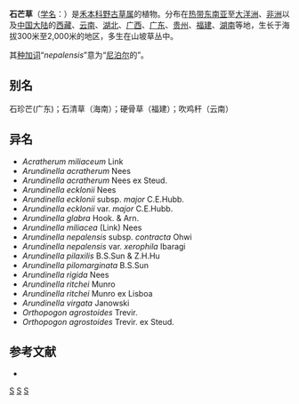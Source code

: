 {{Speciesbox
| image = Arundinella nepalensis.jpg
| image caption = 石芒草
| genus = Arundinella
| species = nepalensis
| authority = Trin., 1826
}}

'''石芒草'''（[[学名|学名]]：{{lang|la|''Arundinella nepalensis''}}）是[[禾本科|禾本科]][[野古草属|野古草属]]的植物。分布在[[热带|热带]][[东南亚|东南亚]]至[[大洋洲|大洋洲]]、[[非洲|非洲]]以及[[中国大陆|中国大陆]]的[[西藏|西藏]]、[[云南|云南]]、[[湖北|湖北]]、[[广西|广西]]、[[广东|广东]]、[[贵州|贵州]]、[[福建|福建]]、[[湖南|湖南]]等地，生长于海拔300米至2,000米的地区，多生在山坡草丛中。

其[[种加词|种加词]]“''nepalensis''”意为“[[尼泊尔|尼泊尔]]的”。

== 别名 ==
石珍芒(广东)；石清草（海南）；硬骨草（福建）；吹鸡秆（云南）

==异名==
* ''Acratherum miliaceum'' Link
* ''Arundinella acratherum'' Nees
* ''Arundinella acratherum'' Nees ex Steud.
* ''Arundinella ecklonii'' Nees
* ''Arundinella ecklonii'' subsp. ''major'' C.E.Hubb.
* ''Arundinella ecklonii'' var. ''major'' C.E.Hubb.
* ''Arundinella glabra'' Hook. & Arn.
* ''Arundinella miliacea'' (Link) Nees
* ''Arundinella nepalensis'' subsp. ''contracta'' Ohwi
* ''Arundinella nepalensis'' var. ''xerophila'' Ibaragi
* ''Arundinella pilaxilis'' B.S.Sun & Z.H.Hu
* ''Arundinella pilomarginata'' B.S.Sun
* ''Arundinella rigida'' Nees
* ''Arundinella ritchei'' Munro
* ''Arundinella ritchei'' Munro ex Lisboa
* ''Arundinella virgata'' Janowski
* ''Orthopogon agrostoides'' Trevir.
* ''Orthopogon agrostoides'' Trevir. ex Steud.

== 参考文献 ==
<div class="references-small">
* {{FRPS}}
</div>
{{Taxonbar|from=Q15227546}}

[[Category:野古草属|S]]
[[Category:尼泊尔植物|S]]
[[Category:1826年描述的植物|S]]